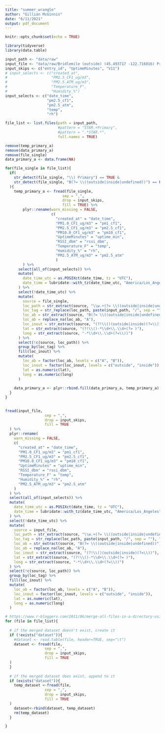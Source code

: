 ```yaml
---
title: "summer_wrangle"
author: "Gillian McGinnis"
date: "6/11/2021"
output: pdf_document
---
```


```r
knitr::opts_chunk$set(echo = TRUE)

library(tidyverse)
library(data.table)
```

```r
input_path <- "data/raw"
input_file <- "data/raw/Bridlemile (outside) (45.493717 -122.716816) Primary Real Time 09_01_2020 11_30_2020.csv"
input_skips <- c("entry_id", "UptimeMinutes", "V11")
# input_selects <- c("created_at",
#                    "PM2.5_CF1_ug/m3",
#                    "PM2.5_ATM_ug/m3",
#                    "Temperature_F",
#                    "Humidity_%")
input_selects <- c("date_time",
                   "pm2.5_cf1",
                   "pm2.5_atm",
                   "temp",
                   "rh")

file_list <- list.files(path = input_path,
                        #pattern = "STAR.+Primary",
                        #pattern = ".*STAR.*",
                        full.names = TRUE)
```


```r
remove(temp_primary_a)
remove(data_primary_a)
remove(file_single)
data_primary_a <- data.frame(NA)

for(file_single in file_list){
  if(
    str_detect(file_single, "\\) Primary") == TRUE &
    str_detect(file_single, "B(?= \\((outside|inside|undefined))") == FALSE
  ){
    temp_primary_a <- fread(file_single,
                          sep = ",",
                          drop = input_skips,
                          fill = TRUE) %>% 
        plyr::rename(warn_missing = FALSE,
                     c(
                       "created_at" = "date_time",
                       "PM1.0_CF1_ug/m3" = "pm1_cf1",
                       "PM2.5_CF1_ug/m3" = "pm2.5_cf1",
                       "PM10.0_CF1_ug/m3" = "pm10_cf1",
                       "UptimeMinutes" = "uptime_min",
                       "RSSI_dbm" = "rssi_dbm",
                       "Temperature_F" = "temp",
                       "Humidity_%" = "rh",
                       "PM2.5_ATM_ug/m3" = "pm2.5_atm"
                       )
        ) %>% 
      select(all_of(input_selects)) %>%
      mutate(
        date_time_utc = as.POSIXct(date_time, tz = "UTC"),
        date_time = lubridate::with_tz(date_time_utc, "America/Los_Angeles")
      ) %>% 
      select(!date_time_utc) %>% 
      mutate(
        source = file_single,
        loc_path = str_extract(source, "\\w.+(?= \\((outside|inside|undefined))"),
        loc_tag = str_replace(loc_path, paste(input_path, "/", sep = ""), ""),
        loc_ab = str_extract(source, "B(?= \\((outside|inside|undefined))"),
        loc_ab = replace_na(loc_ab, "A"),
        loc_inout = str_extract(source, "(?!\\()(outside|inside)(?=\\))"),
        lat = str_extract(source, "(?!\\()-*\\d+\\.\\d+(?= )"),
        long = str_extract(source, "-*\\d+\\.\\d+(?=\\))")
      ) %>% 
      select(!c(source, loc_path)) %>% 
      group_by(loc_tag) %>% 
      fill(loc_inout) %>% 
      mutate(
        loc_ab = factor(loc_ab, levels = c("A", "B")),
        loc_inout = factor(loc_inout, levels = c("outside", "inside")),
        lat = as.numeric(lat),
        long = as.numeric(long)
      )
    
    data_primary_a <- plyr::rbind.fill(data_primary_a, temp_primary_a)
  }
}
  
```

```r
fread(input_file,
                  sep = ",",
                  drop = input_skips,
                  fill = TRUE
  ) %>% 
  plyr::rename(
    warn_missing = FALSE,
    c(
      "created_at" = "date_time",
      "PM1.0_CF1_ug/m3" = "pm1_cf1",
      "PM2.5_CF1_ug/m3" = "pm2.5_cf1",
      "PM10.0_CF1_ug/m3" = "pm10_cf1",
      "UptimeMinutes" = "uptime_min",
      "RSSI_dbm" = "rssi_dbm",
      "Temperature_F" = "temp",
      "Humidity_%" = "rh",
      "PM2.5_ATM_ug/m3" = "pm2.5_atm"
    )
  ) %>%
  select(all_of(input_selects)) %>%
  mutate(
    date_time_utc = as.POSIXct(date_time, tz = "UTC"),
    date_time = lubridate::with_tz(date_time_utc, "America/Los_Angeles")
  ) %>% 
  select(!date_time_utc) %>% 
  mutate(
    source = input_file,
    loc_path = str_extract(source, "\\w.+(?= \\((outside|inside|undefined))"),
    loc_tag = str_replace(loc_path, paste(input_path, "/", sep = ""), ""),
    loc_ab = str_extract(source, "B(?= \\((outside|inside|undefined))"),
    loc_ab = replace_na(loc_ab, "A"),
    loc_inout = str_extract(source, "(?!\\()(outside|inside)(?=\\))"),
    lat = str_extract(source, "(?!\\()-*\\d+\\.\\d+(?= )"),
    long = str_extract(source, "-*\\d+\\.\\d+(?=\\))")
  ) %>% 
  select(!c(source, loc_path)) %>% 
  group_by(loc_tag) %>% 
  fill(loc_inout) %>% 
  mutate(
    loc_ab = factor(loc_ab, levels = c("A", "B")),
    loc_inout = factor(loc_inout, levels = c("outside", "inside")),
    lat = as.numeric(lat),
    long = as.numeric(long)
  )
```

```r
# https://www.r-bloggers.com/2011/06/merge-all-files-in-a-directory-using-r-into-a-single-dataframe/
for (file in file_list){
      
  # if the merged dataset doesn't exist, create it
  if (!exists("dataset")){
    #dataset <- read.table(file, header=TRUE, sep="\t")
    dataset <- fread(file,
                  sep = ",",
                  drop = input_skips,
                  fill = TRUE
  )
  }
  
  # if the merged dataset does exist, append to it
  if (exists("dataset")){
    temp_dataset <-fread(file,
                  sep = ",",
                  drop = input_skips,
                  fill = TRUE
  )
    dataset<-rbind(dataset, temp_dataset)
    rm(temp_dataset)
  }

}
```
